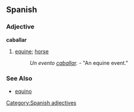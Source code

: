 == Spanish == 
=== Adjective === 
'''caballar'''
# [[equine]]; [[horse]] 
#: ''Un evento [[caballar]].'' - "An equine event."

=== See Also ===
*[[equino]]
[[Category:Spanish adjectives]]